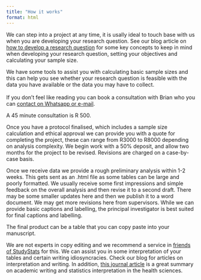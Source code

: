 ```yaml
---
title: "How it works"
format: html
---
```


We can step into a project at any time, it is usally ideal to touch base with us when you are developing your research question. See our blog article on [how to develop a research question](https://bridaybrummer.github.io/study_stats_site/how_it_works.html) for some key concepts to keep in mind when developing your research question, setting your objectives and calculating your sample size.

We have some tools to assist you with calculating basic sample sizes and this can help you see whether your research question is feasible with the data you have available or the data you may have to collect.\
\
If you don't feel like reading you can book a consultation with Brian who you can [contact on Whatsapp or e-mail](https://bridaybrummer.github.io/study_stats_site/contact.html). 

A 45 minute consultation is R 500.

Once you have a protocol finalised, which includes a sample size calculation and ethical approval we can provide you with a quote for completing the project, these can range from R3000 to R8000 depending on analysis complexity. We begin work with a 50% deposit, and allow two months for the project to be revised. Revisions are charged on a case-by-case basis.

Once we receive data we  provide a rough preliminary analysis within 1-2 weeks. This gets sent as an .html file as some tables can be large and poorly formatted. We usually receive some first impressions and simple feedback on the overall analysis and then revise it to a second draft. There may be some smaller updates here and then we publish it to a word document. We may get more revisions here from supervisors. While we can provide basic captions and labelling, the principal investigator is best suited for final captions and labelling. 

The final product can be a table that you can copy paste into your manuscript.

We are not experts in copy editing and we recommend a service in [friends of StudyStats](https://bridaybrummer.github.io/study_stats_site/friends.html) for this. We can assist you in some interpretation of your tables and certain writing idiosyncracies. Check our blog for articles on interpretation and writing. In addition, [this journal article](https://pmc.ncbi.nlm.nih.gov/articles/PMC6600813/) is a great summary on academic writing and statistics interpretation in the health sciences.